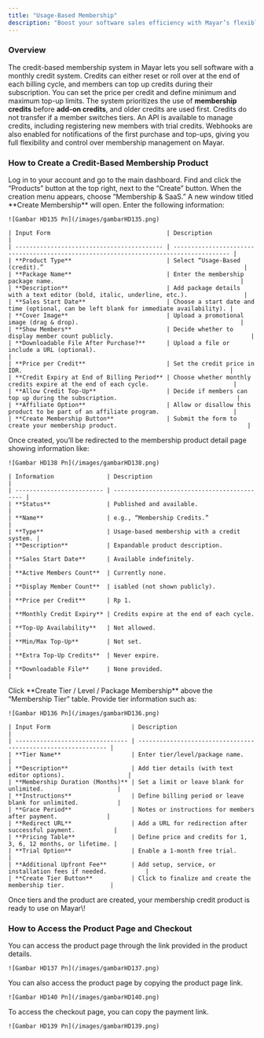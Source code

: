 ```yaml
---
title: "Usage-Based Membership"
description: "Boost your software sales efficiency with Mayar’s flexible and easy-to-manage credit-based membership system!"
---
```


### Overview

The credit-based membership system in Mayar lets you sell software with a monthly credit system. Credits can either reset or roll over at the end of each billing cycle, and members can top up credits during their subscription. You can set the price per credit and define minimum and maximum top-up limits. The system prioritizes the use of **membership credits** before **add-on credits**, and older credits are used first. Credits do not transfer if a member switches tiers. An API is available to manage credits, including registering new members with trial credits. Webhooks are also enabled for notifications of the first purchase and top-ups, giving you full flexibility and control over membership management on Mayar.

### How to Create a Credit-Based Membership Product

<Steps>
  <Step title="Access the Mayar Dashboard">
    Log in to your account and go to the main dashboard.
  </Step>
  <Step title='Click "Products"'>
    Find and click the “Products” button at the top right, next to the “Create” button.
  </Step>
  <Step title='Select "Membership & SaaS"'>
    When the creation menu appears, choose “Membership & SaaS.” A new window titled **Create Membership** will open.
  </Step>
  <Step title="Fill in Membership Product Details">
    Enter the following information:

    ![Gambar HD135 Pn](/images/gambarHD135.png)

    | Input Form                                 | Description                                                                            |
    | ------------------------------------------ | -------------------------------------------------------------------------------------- |
    | **Product Type**                           | Select “Usage-Based (credit).”                                                         |
    | **Package Name**                           | Enter the membership package name.                                                     |
    | **Description**                            | Add package details with a text editor (bold, italic, underline, etc.).                |
    | **Sales Start Date**                       | Choose a start date and time (optional, can be left blank for immediate availability). |
    | **Cover Image**                            | Upload a promotional image (drag & drop).                                              |
    | **Show Members**                           | Decide whether to display member count publicly.                                       |
    | **Downloadable File After Purchase?**      | Upload a file or include a URL (optional).                                             |
    | **Price per Credit**                       | Set the credit price in IDR.                                                           |
    | **Credit Expiry at End of Billing Period** | Choose whether monthly credits expire at the end of each cycle.                        |
    | **Allow Credit Top-Up**                    | Decide if members can top up during the subscription.                                  |
    | **Affiliate Option**                       | Allow or disallow this product to be part of an affiliate program.                     |
    | **Create Membership Button**               | Submit the form to create your membership product.                                     |
  </Step>
  <Step title="Access Membership Product Details Page">
    Once created, you’ll be redirected to the membership product detail page showing information like:

    ![Gambar HD138 Pn](/images/gambarHD138.png)

    | Information               | Description                                  |
    | ------------------------- | -------------------------------------------- |
    | **Status**                | Published and available.                     |
    | **Name**                  | e.g., “Membership Credits.”                  |
    | **Type**                  | Usage-based membership with a credit system. |
    | **Description**           | Expandable product description.              |
    | **Sales Start Date**      | Available indefinitely.                      |
    | **Active Members Count**  | Currently none.                              |
    | **Display Member Count**  | isabled (not shown publicly).                |
    | **Price per Credit**      | Rp 1.                                        |
    | **Monthly Credit Expiry** | Credits expire at the end of each cycle.     |
    | **Top-Up Availability**   | Not allowed.                                 |
    | **Min/Max Top-Up**        | Not set.                                     |
    | **Extra Top-Up Credits**  | Never expire.                                |
    | **Downloadable File**     | None provided.                               |
  </Step>
  <Step title="Create Membership Tiers">
    Click **Create Tier / Level / Package Membership** above the “Membership Tier” table.
  </Step>
  <Step title="Fill in Tier Details">
    Provide tier information such as:

    ![Gambar HD136 Pn](/images/gambarHD136.png)

    | Input Form                       | Description                                                   |
    | -------------------------------- | ------------------------------------------------------------- |
    | **Tier Name**                    | Enter tier/level/package name.                                |
    | **Description**                  | Add tier details (with text editor options).                  |
    | **Membership Duration (Months)** | Set a limit or leave blank for unlimited.                     |
    | **Instructions**                 | Define billing period or leave blank for unlimited.           |
    | **Grace Period**                 | Notes or instructions for members after payment.              |
    | **Redirect URL**                 | Add a URL for redirection after successful payment.           |
    | **Pricing Table**                | Define price and credits for 1, 3, 6, 12 months, or lifetime. |
    | **Trial Option**                 | Enable a 1-month free trial.                                  |
    | **Additional Upfront Fee**       | Add setup, service, or installation fees if needed.           |
    | **Create Tier Button**           | Click to finalize and create the membership tier.             |
  </Step>
  <Step title="Done!">
    Once tiers and the product are created, your membership credit product is ready to use on Mayar\!
  </Step>
</Steps>

### How to Access the Product Page and Checkout

<Steps>
  <Step title="Access Product Page">
    You can access the product page through the link provided in the product details.

    ![Gambar HD137 Pn](/images/gambarHD137.png)
  </Step>
  <Step title="Copy Product Page Link">
    You can also access the product page by copying the product page link.

    ![Gambar HD140 Pn](/images/gambarHD140.png)
  </Step>
  <Step title="Access Checkout Page">
    To access the checkout page, you can copy the payment link.

    ![Gambar HD139 Pn](/images/gambarHD139.png)
  </Step>
</Steps>